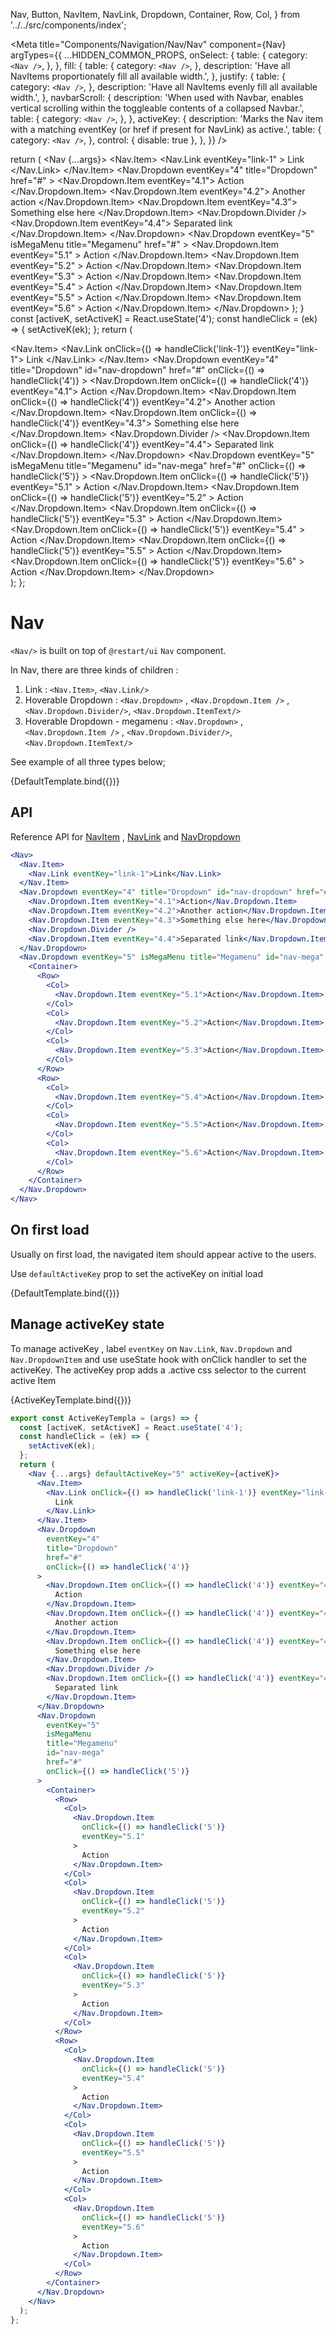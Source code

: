   Nav,
  Button,
  NavItem,
  NavLink,
  Dropdown,
  Container,
  Row,
  Col,
} from '../../src/components/index';

<Meta
  title="Components/Navigation/Nav/Nav"
  component={Nav}
  argTypes={{
    ...HIDDEN_COMMON_PROPS,
    onSelect: {
      table: {
        category: `<Nav />`,
      },
    },
    fill: {
      table: {
        category: `<Nav />`,
      },
      description:
        'Have all NavItems proportionately fill all available width.',
    },
    justify: {
      table: {
        category: `<Nav />`,
      },
      description: 'Have all NavItems evenly fill all available width.',
    },
    navbarScroll: {
      description:
        'When used with Navbar, enables vertical scrolling within the toggleable contents of a collapsed Navbar.',
      table: {
        category: `<Nav />`,
      },
    },
    activeKey: {
      description:
        'Marks the Nav item with a matching eventKey (or href if present for NavLink) as active.',
      table: {
        category: `<Nav />`,
      },
      control: { disable: true },
    },
  }}
/>

  return (
    <Nav {...args}>
      <Nav.Item>
        <Nav.Link eventKey="link-1" >
          Link
        </Nav.Link>
      </Nav.Item>
      <Nav.Dropdown
        eventKey="4"
        title="Dropdown"
        href="#"
      >
        <Nav.Dropdown.Item eventKey="4.1">
          Action
        </Nav.Dropdown.Item>
        <Nav.Dropdown.Item eventKey="4.2">
          Another action
        </Nav.Dropdown.Item>
        <Nav.Dropdown.Item eventKey="4.3">
          Something else here
        </Nav.Dropdown.Item>
        <Nav.Dropdown.Divider />
        <Nav.Dropdown.Item eventKey="4.4">
          Separated link
        </Nav.Dropdown.Item>
      </Nav.Dropdown>
      <Nav.Dropdown
        eventKey="5"
        isMegaMenu
        title="Megamenu"
        href="#"
      >
        <Container>
          <Row>
            <Col>
              <Nav.Dropdown.Item
                eventKey="5.1"
              >
                Action
              </Nav.Dropdown.Item>
            </Col>
            <Col>
              <Nav.Dropdown.Item
                eventKey="5.2"
              >
                Action
              </Nav.Dropdown.Item>
            </Col>
            <Col>
              <Nav.Dropdown.Item
                eventKey="5.3"
              >
                Action
              </Nav.Dropdown.Item>
            </Col>
          </Row>
          <Row>
            <Col>
              <Nav.Dropdown.Item
                eventKey="5.4"
              >
                Action
              </Nav.Dropdown.Item>
            </Col>
            <Col>
              <Nav.Dropdown.Item
                eventKey="5.5"
              >
                Action
              </Nav.Dropdown.Item>
            </Col>
            <Col>
              <Nav.Dropdown.Item
                eventKey="5.6"
              >
                Action
              </Nav.Dropdown.Item>
            </Col>
          </Row>
        </Container>
      </Nav.Dropdown>
    </Nav>
  );
}
  const [activeK, setActiveK] = React.useState('4');
  const handleClick = (ek) => {
    setActiveK(ek);
  };
  return (
    <Nav defaultActiveKey="5" activeKey={activeK}>
      <Nav.Item>
        <Nav.Link onClick={() => handleClick('link-1')} eventKey="link-1">
          Link
        </Nav.Link>
      </Nav.Item>
      <Nav.Dropdown
        eventKey="4"
        title="Dropdown"
        id="nav-dropdown"
        href="#"
        onClick={() => handleClick('4')}
      >
        <Nav.Dropdown.Item onClick={() => handleClick('4')} eventKey="4.1">
          Action
        </Nav.Dropdown.Item>
        <Nav.Dropdown.Item onClick={() => handleClick('4')} eventKey="4.2">
          Another action
        </Nav.Dropdown.Item>
        <Nav.Dropdown.Item onClick={() => handleClick('4')} eventKey="4.3">
          Something else here
        </Nav.Dropdown.Item>
        <Nav.Dropdown.Divider />
        <Nav.Dropdown.Item onClick={() => handleClick('4')} eventKey="4.4">
          Separated link
        </Nav.Dropdown.Item>
      </Nav.Dropdown>
      <Nav.Dropdown
        eventKey="5"
        isMegaMenu
        title="Megamenu"
        id="nav-mega"
        href="#"
        onClick={() => handleClick('5')}
      >
        <Container>
          <Row>
            <Col>
              <Nav.Dropdown.Item
                onClick={() => handleClick('5')}
                eventKey="5.1"
              >
                Action
              </Nav.Dropdown.Item>
            </Col>
            <Col>
              <Nav.Dropdown.Item
                onClick={() => handleClick('5')}
                eventKey="5.2"
              >
                Action
              </Nav.Dropdown.Item>
            </Col>
            <Col>
              <Nav.Dropdown.Item
                onClick={() => handleClick('5')}
                eventKey="5.3"
              >
                Action
              </Nav.Dropdown.Item>
            </Col>
          </Row>
          <Row>
            <Col>
              <Nav.Dropdown.Item
                onClick={() => handleClick('5')}
                eventKey="5.4"
              >
                Action
              </Nav.Dropdown.Item>
            </Col>
            <Col>
              <Nav.Dropdown.Item
                onClick={() => handleClick('5')}
                eventKey="5.5"
              >
                Action
              </Nav.Dropdown.Item>
            </Col>
            <Col>
              <Nav.Dropdown.Item
                onClick={() => handleClick('5')}
                eventKey="5.6"
              >
                Action
              </Nav.Dropdown.Item>
            </Col>
          </Row>
        </Container>
      </Nav.Dropdown>
    </Nav>
  );
};

# Nav

`<Nav/>` is built on top of `@restart/ui` `Nav` component.

In Nav, there are three kinds of children :

1. Link : `<Nav.Item>`, `<Nav.Link/>`
2. Hoverable Dropdown : `<Nav.Dropdown>` , `<Nav.Dropdown.Item />` , `<Nav.Dropdown.Divider/>`, `<Nav.Dropdown.ItemText/>`
3. Hoverable Dropdown - megamenu : `<Nav.Dropdown>` , `<Nav.Dropdown.Item />` , `<Nav.Dropdown.Divider/>`, `<Nav.Dropdown.ItemText/>`

See example of all three types below;

<Canvas>
  <Story height="300px" name="Default">
    {DefaultTemplate.bind({})}
  </Story>
</Canvas>

## API

<ArgsTable story="Default" />

Reference API for [NavItem](https://react-bootstrap.github.io/components/navs/#nav-item-props) ,
[NavLink](https://react-bootstrap.github.io/components/navs/#nav-link-props)
and
[NavDropdown](/docs/components-navigation-nav-navdropdown--default-story)

```jsx
<Nav>
  <Nav.Item>
    <Nav.Link eventKey="link-1">Link</Nav.Link>
  </Nav.Item>
  <Nav.Dropdown eventKey="4" title="Dropdown" id="nav-dropdown" href="#">
    <Nav.Dropdown.Item eventKey="4.1">Action</Nav.Dropdown.Item>
    <Nav.Dropdown.Item eventKey="4.2">Another action</Nav.Dropdown.Item>
    <Nav.Dropdown.Item eventKey="4.3">Something else here</Nav.Dropdown.Item>
    <Nav.Dropdown.Divider />
    <Nav.Dropdown.Item eventKey="4.4">Separated link</Nav.Dropdown.Item>
  </Nav.Dropdown>
  <Nav.Dropdown eventKey="5" isMegaMenu title="Megamenu" id="nav-mega" href="#">
    <Container>
      <Row>
        <Col>
          <Nav.Dropdown.Item eventKey="5.1">Action</Nav.Dropdown.Item>
        </Col>
        <Col>
          <Nav.Dropdown.Item eventKey="5.2">Action</Nav.Dropdown.Item>
        </Col>
        <Col>
          <Nav.Dropdown.Item eventKey="5.3">Action</Nav.Dropdown.Item>
        </Col>
      </Row>
      <Row>
        <Col>
          <Nav.Dropdown.Item eventKey="5.4">Action</Nav.Dropdown.Item>
        </Col>
        <Col>
          <Nav.Dropdown.Item eventKey="5.5">Action</Nav.Dropdown.Item>
        </Col>
        <Col>
          <Nav.Dropdown.Item eventKey="5.6">Action</Nav.Dropdown.Item>
        </Col>
      </Row>
    </Container>
  </Nav.Dropdown>
</Nav>
```

## On first load

Usually on first load, the navigated item should appear active to the users.

Use `defaultActiveKey` prop to set the activeKey on initial load

<Canvas>
  <Story
    height="250px"
    name="Default Active Key"
    args={{ defaultActiveKey: 'link-1' }}
  >
    {DefaultTemplate.bind({})}
  </Story>
</Canvas>

## Manage activeKey state

To manage activeKey , label `eventKey` on `Nav.Link`, `Nav.Dropdown` and `Nav.DropdownItem` and use useState hook with onClick handler to set the activeKey.
The activeKey prop adds a .active css selector to the current active Item


<Canvas>
  <Story height="250px" name="Active Key">
    {ActiveKeyTemplate.bind({})}
  </Story>
</Canvas>


```jsx
export const ActiveKeyTempla = (args) => {
  const [activeK, setActiveK] = React.useState('4');
  const handleClick = (ek) => {
    setActiveK(ek);
  };
  return (
    <Nav {...args} defaultActiveKey="5" activeKey={activeK}>
      <Nav.Item>
        <Nav.Link onClick={() => handleClick('link-1')} eventKey="link-1">
          Link
        </Nav.Link>
      </Nav.Item>
      <Nav.Dropdown
        eventKey="4"
        title="Dropdown"
        href="#"
        onClick={() => handleClick('4')}
      >
        <Nav.Dropdown.Item onClick={() => handleClick('4')} eventKey="4.1">
          Action
        </Nav.Dropdown.Item>
        <Nav.Dropdown.Item onClick={() => handleClick('4')} eventKey="4.2">
          Another action
        </Nav.Dropdown.Item>
        <Nav.Dropdown.Item onClick={() => handleClick('4')} eventKey="4.3">
          Something else here
        </Nav.Dropdown.Item>
        <Nav.Dropdown.Divider />
        <Nav.Dropdown.Item onClick={() => handleClick('4')} eventKey="4.4">
          Separated link
        </Nav.Dropdown.Item>
      </Nav.Dropdown>
      <Nav.Dropdown
        eventKey="5"
        isMegaMenu
        title="Megamenu"
        id="nav-mega"
        href="#"
        onClick={() => handleClick('5')}
      >
        <Container>
          <Row>
            <Col>
              <Nav.Dropdown.Item
                onClick={() => handleClick('5')}
                eventKey="5.1"
              >
                Action
              </Nav.Dropdown.Item>
            </Col>
            <Col>
              <Nav.Dropdown.Item
                onClick={() => handleClick('5')}
                eventKey="5.2"
              >
                Action
              </Nav.Dropdown.Item>
            </Col>
            <Col>
              <Nav.Dropdown.Item
                onClick={() => handleClick('5')}
                eventKey="5.3"
              >
                Action
              </Nav.Dropdown.Item>
            </Col>
          </Row>
          <Row>
            <Col>
              <Nav.Dropdown.Item
                onClick={() => handleClick('5')}
                eventKey="5.4"
              >
                Action
              </Nav.Dropdown.Item>
            </Col>
            <Col>
              <Nav.Dropdown.Item
                onClick={() => handleClick('5')}
                eventKey="5.5"
              >
                Action
              </Nav.Dropdown.Item>
            </Col>
            <Col>
              <Nav.Dropdown.Item
                onClick={() => handleClick('5')}
                eventKey="5.6"
              >
                Action
              </Nav.Dropdown.Item>
            </Col>
          </Row>
        </Container>
      </Nav.Dropdown>
    </Nav>
  );
};
```
